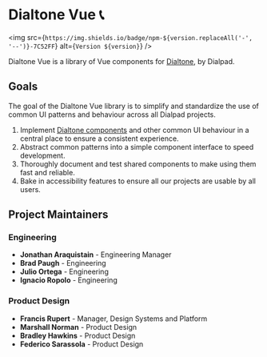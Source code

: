 
<Meta title="Welcome" id="welcome" />

<LogoContainer>
  <Logo className="example-doc__image" src="https://static.dialpadcdn.com/dialtone/dialpad_logo.svg" />
</LogoContainer>

# Dialtone Vue 📞

<img src={`https://img.shields.io/badge/npm-${version.replaceAll('-', '--')}-7C52FF`} alt={`Version ${version}`} />

Dialtone Vue is a library of Vue components for <a class="d-link" href="https://dialpad.design/">Dialtone</a>, by Dialpad.

## Goals

The goal of the Dialtone Vue library is to simplify and standardize the use of common UI patterns and behaviour across all
Dialpad projects.

1. Implement [Dialtone components][dt-components] and other common UI behaviour in
   a central place to ensure a consistent experience.
2. Abstract common patterns into a simple component interface to speed development.
3. Thoroughly document and test shared components to make using them fast and reliable.
4. Bake in accessibility features to ensure all our projects are usable by all users.

## Project Maintainers

### Engineering

- **Jonathan Araquistain** - Engineering Manager
- **Brad Paugh** - Engineering
- **Julio Ortega** - Engineering
- **Ignacio Ropolo** - Engineering

### Product Design

- **Francis Rupert** - Manager, Design Systems and Platform
- **Marshall Norman** - Product Design
- **Bradley Hawkins** - Product Design
- **Federico Sarassola** - Product Design

[//]: # (TODO: Replace this with the overview link once is created on dialtone.)
[dt-components]: https://dialpad.design/components
